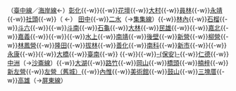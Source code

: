 （[[臺中線]]／[[海岸線 (臺鐵)|海岸線]]←）[[彰化車站|彰化]]{{-w}}[[中央車站 (彰化縣)|{{Color|#888|中央}}]]{{-w}}[[花壇車站|花壇]]{{-w}}[[大村車站 (台灣)|大村]]{{-w}}[[員林車站|員林]]{{-w}}[[永靖車站|永靖]]{{-w}}[[社頭車站|社頭]]{{-w}}（[[田中線|{{Color|#888|田中線}}]] ←） [[田中車站 (台灣)|田中]]{{-w}}[[二水車站|二水]]（→[[集集線]]）{{-w}}[[林內車站|林內]]{{-w}}[[石榴車站|石榴]]{{-w}}[[斗六車站|斗六]]{{-w}}[[雲林車站|{{Color|#888|雲林}}]]{{-w}}[[斗南車站|斗南]]{{-w}}[[石龜車站|石龜]]{{-w}}[[大林車站 (台灣)|大林]]{{-w}}[[民雄車站|民雄]]{{-w}}[[頭橋車站|{{Color|#888|頭橋}}]]{{-w}}[[嘉北車站|嘉北]]{{-w}}[[嘉義車站|嘉義]]{{-w}}[[嘉南車站|{{Color|#888|嘉南}}]]{{-w}}[[北回歸線車站|{{Color|#888|北回}}]]{{-w}}[[水上車站 (臺灣)|水上]]{{-w}}[[南靖車站|南靖]]{{-w}}[[後壁車站|後壁]]{{-w}}[[新營車站|新營]]{{-w}}[[柳營車站|柳營]]{{-w}}[[林鳳營車站|林鳳營]]{{-w}}[[隆田車站|隆田]]{{-w}}[[拔林車站|拔林]]{{-w}}[[善化車站|善化]]{{-w}}[[南科車站|南科]]{{-w}}[[新市車站 (台灣)|新市]]{{-w}}[[永康工業區車站|{{Color|#888|永康工業區}}]]{{-w}}[[永康車站|永康]]{{-w}}[[康橋車站|{{Color|#888|康橋}}]]{{-w}}[[大橋車站 (台灣)|大橋]]{{-w}}[[臺南車站|臺南]]{{-w}} [[林森車站|{{Color|#888|林森}}]]{{-w}}[[南臺南車站|{{Color|#888|南臺南}}]]{{-w}}[[保安車站|-{保安}-]]{{-w}}[[仁德車站|仁德]]{{-w}}[[中洲車站|中洲]]（→[[沙崙線]]）{{-w}}[[大湖車站 (台鐵)|大湖]]{{-w}}[[路竹車站|路竹]]{{-w}}[[岡山車站 (臺灣)|岡山]]{{-w}}[[橋頭車站 (台灣)|橋頭]]{{-w}}[[楠梓車站|楠梓]]{{-w}}[[新左營車站|新左營]]{{-w}}[[左營（舊城）車站|左營（舊城）]]{{-w}}[[內惟車站|內惟]]{{-w}}[[美術館車站|美術館]]{{-w}}[[鼓山車站|鼓山]]{{-w}}[[三塊厝車站|三塊厝]]{{-w}}[[高雄車站|高雄]]（→[[屏東線]]）